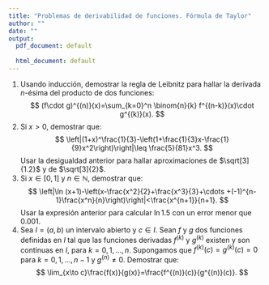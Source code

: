 ```yaml
---
title: "Problemas de derivabilidad de funciones. Fórmula de Taylor"
author: ""
date: ""
output:
  pdf_document: default
              
  html_document: default
---
```


1. Usando inducción, demostrar la regla de Leibnitz para hallar la derivada $n$-ésima del producto de dos funciones:
$$
(f\cdot g)^{(n)}(x)=\sum_{k=0}^n \binom{n}{k} f^{(n-k)}(x)\cdot g^{(k)}(x).
$$
1. Si $x>0$, demostrar que:
$$
\left|(1+x)^\frac{1}{3}-\left(1+\frac{1}{3}x-\frac{1}{9}x^2\right)\right|\leq \frac{5}{81}x^3.
$$
Usar la desigualdad anterior para hallar aproximaciones de $\sqrt[3]{1.2}$ y de $\sqrt[3]{2}$.
1. Si $x\in [0,1]$ y $n\in\mathbb{N}$, demostrar que:
$$
\left|\ln (x+1)-\left(x-\frac{x^2}{2}+\frac{x^3}{3}+\cdots +(-1)^{n-1}\frac{x^n}{n}\right)\right|<\frac{x^{n+1}}{n+1}.
$$
Usar la expresión anterior para calcular $\ln 1.5$ con un error menor que $0.001$.
1. Sea $I=(a,b)$ un intervalo abierto y $c\in I$. Sean $f$ y $g$ dos funciones definidas en $I$ tal que las funciones derivadas $f^{(k)}$ y $g^{(k)}$ existen y son continuas en $I$, para $k=0,1,\ldots, n$. Supongamos que $f^{(k)}(c)=g^{(k)}(c)=0$ para $k=0,1,\ldots,n-1$ y $g^{(n)}\neq 0$. Demostrar que:
$$
\lim_{x\to c}\frac{f(x)}{g(x)}=\frac{f^{(n)}(c)}{g^{(n)}(c)}.
$$